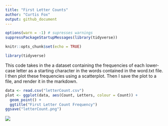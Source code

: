```yaml
---
title: "First Letter Counts"
author: "Curtis Fox"
output: github_document
---
```


```r
options(warn = -1) # supresses warnings
suppressPackageStartupMessages(library(tidyverse))
```

```r
knitr::opts_chunk$set(echo = TRUE)
```

```r
library(tidyverse)
```

This code takes in the a dataset containing the frequencies of each lower-case letter as a starting character in the words contained in the word.txt file. I then plot these frequencies using a scatterplot. Then I save the plot to a file, and render it in the markdown.
```r
data <- read.csv("letterCount.csv")
plot <- ggplot(data, aes(Count, Letters, colour = Count)) +
  geom_point() + 
  ggtitle("First Letter Count Frequency") 
ggsave("letterCount.png")
```

![](letterCount.png)